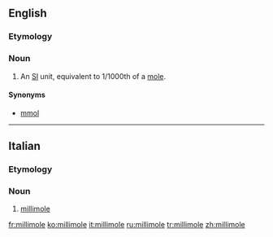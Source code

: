 ==English==

===Etymology===
{{prefix|milli|mole|lang=en}}

===Noun===
{{en-noun}}

# {{context|chemistry|physics|lang=en}} An [[w:International System of Units|SI]] unit, equivalent to 1/1000th of a [[mole#Etymology 4|mole]].

====Synonyms====
* [[mmol]]

----

==Italian==

===Etymology===
{{prefix|milli|mole|lang=it}}

===Noun===
{{it-noun|f}}

# [[#English|millimole]]

[[fr:millimole]]
[[ko:millimole]]
[[it:millimole]]
[[ru:millimole]]
[[tr:millimole]]
[[zh:millimole]]